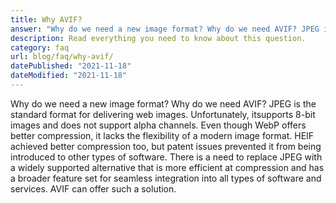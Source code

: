 ```yaml
---
title: Why AVIF?
answer: "Why do we need a new image format? Why do we need AVIF? JPEG is the standard format for delivering web images. Unfortunately, itsupports 8-bit images and does not support alpha channels. Even though WebP offers better compression, it lacks the flexibility of a modern image format. HEIF achieved better compression too, but patent issues prevented it from being introduced to other types of software. There is a need to replace JPEG with a widely supported alternative that is more efficient at compression and has a broader feature set for seamless integration into all types of software and services. AVIF can offer such a solution."
description: Read everything you need to know about this question.
category: faq
url: blog/faq/why-avif/
datePublished: "2021-11-18"
dateModified: "2021-11-18"
---
```


Why do we need a new image format? Why do we need AVIF? JPEG is the standard format for delivering web images. Unfortunately, itsupports 8-bit images and does not support alpha channels. Even though WebP offers better compression, it lacks the flexibility of a modern image format. HEIF achieved better compression too, but patent issues prevented it from being introduced to other types of software. There is a need to replace JPEG with a widely supported alternative that is more efficient at compression and has a broader feature set for seamless integration into all types of software and services. AVIF can offer such a solution.
